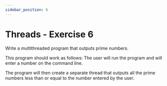 ```yaml
---
sidebar_position: 6
---
```



# Threads - Exercise 6

Write a multithreaded program that outputs prime numbers.

This program should work as follows: The user will run the program and will enter a number on the command line.

The program will then create a separate thread that outputs all the prime numbers less than or equal to the number entered by the user.

<Admonition type="tip" icon="💯" title="Try to solve it!"></Admonition>
